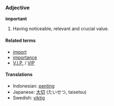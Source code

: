 ===Adjective===
'''important'''

#Having noticeable, relevant and crucial value.

====Related terms====
*[[import]]
*[[importance]]
*[[V.I.P.]] / [[VIP]]

====Translations====
*Indonesian: [[penting]]
*Japanese: [[大切]] (たいせつ, taisetsu)
*Swedish: [[viktig]]